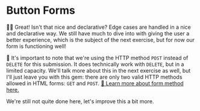 # Button Forms

<EpicVideo url="https://www.epicweb.dev/workshops/full-stack-foundations/mutations/button-forms-data/solution" />

👨‍💼 Great! Isn't that nice and declarative? Edge cases are handled in a nice and
declarative way. We still have much to dive into with giving the user a better
experience, which is the subject of the next exercise, but for now our form is
functioning well!

🦉 It's important to note that we're using the HTTP method `POST` instead of
`DELETE` for this submission. It does technically work with `DELETE`, but in a
limited capacity. We'll talk more about this in the next exercise as well, but
I'll just leave you with this gem: there are only two valid HTTP methods allowed
in HTML forms: `GET` and `POST`.
[📜 Learn more about form method here.](https://developer.mozilla.org/en-US/docs/Web/HTML/Element/form#method)

We're still not quite done here, let's improve this a bit more.
